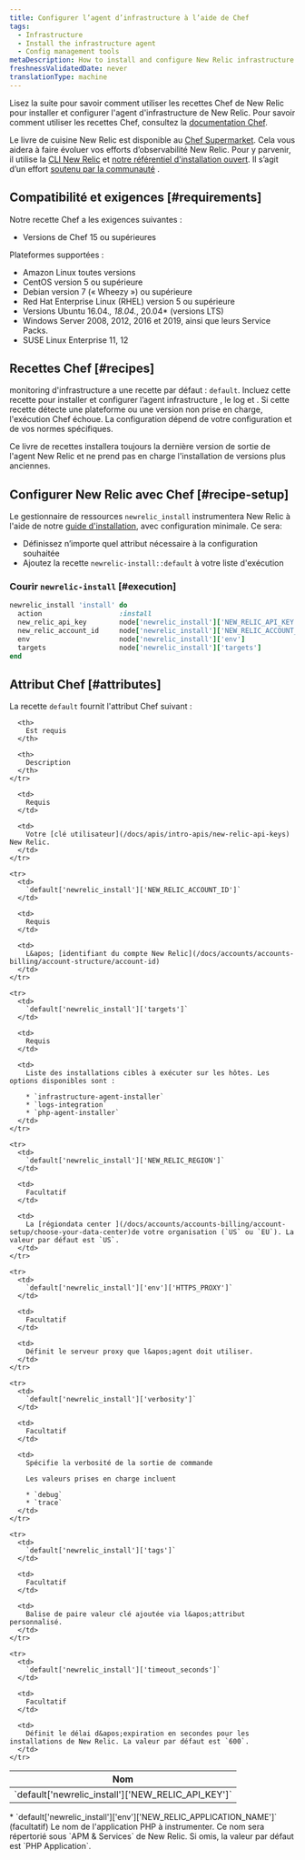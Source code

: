 ```yaml
---
title: Configurer l’agent d’infrastructure à l’aide de Chef
tags:
  - Infrastructure
  - Install the infrastructure agent
  - Config management tools
metaDescription: How to install and configure New Relic infrastructure monitoring using Chef.
freshnessValidatedDate: never
translationType: machine
---
```


Lisez la suite pour savoir comment utiliser les recettes Chef de New Relic pour installer et configurer l&apos;agent d&apos;infrastructure de New Relic. Pour savoir comment utiliser les recettes Chef, consultez la [documentation Chef](https://www.chef.io/solutions/infrastructure-automation/).

Le livre de cuisine New Relic est disponible au [Chef Supermarket](https://supermarket.chef.io/cookbooks/newrelic-install). Cela vous aidera à faire évoluer vos efforts d’observabilité New Relic. Pour y parvenir, il utilise la [CLI New Relic](https://github.com/newrelic/newrelic-cli) et [notre référentiel d&apos;installation ouvert](https://github.com/newrelic/open-install-library). Il s’agit d’un effort [soutenu par la communauté](https://github.com/newrelic/chef-install) .

## Compatibilité et exigences [#requirements]

Notre recette Chef a les exigences suivantes :

* Versions de Chef 15 ou supérieures

Plateformes supportées :

* Amazon Linux toutes versions
* CentOS version 5 ou supérieure
* Debian version 7 (« Wheezy ») ou supérieure
* Red Hat Enterprise Linux (RHEL) version 5 ou supérieure
* Versions Ubuntu 16.04.*, 18.04.*, 20.04\* (versions LTS)
* Windows Server 2008, 2012, 2016 et 2019, ainsi que leurs Service Packs.
* SUSE Linux Enterprise 11, 12

## Recettes Chef [#recipes]

monitoring d&apos;infrastructure a une recette par défaut : `default`. Incluez cette recette pour installer et configurer l’agent infrastructure , le log et <InlinePopover type="apm" />. Si cette recette détecte une plateforme ou une version non prise en charge, l&apos;exécution Chef échoue. La configuration dépend de votre configuration et de vos normes spécifiques.

<Callout variant="important">
  Ce livre de recettes installera toujours la dernière version de sortie de l&apos;agent New Relic et ne prend pas en charge l&apos;installation de versions plus anciennes.
</Callout>

## Configurer New Relic avec Chef [#recipe-setup]

Le gestionnaire de ressources `newrelic_install` instrumentera New Relic à l&apos;aide de notre [guide d&apos;installation](https://one.newrelic.com/marketplace/install-data-source?state=54fb0241-f38f-ac22-f941-6566d771b6f4), avec configuration minimale. Ce sera:

* Définissez n’importe quel attribut nécessaire à la configuration souhaitée
* Ajoutez la recette `newrelic-install::default` à votre liste d&apos;exécution

### Courir `newrelic-install` [#execution]

```ruby
newrelic_install 'install' do
  action                   :install
  new_relic_api_key        node['newrelic_install']['NEW_RELIC_API_KEY']
  new_relic_account_id     node['newrelic_install']['NEW_RELIC_ACCOUNT_ID']
  env                      node['newrelic_install']['env']
  targets                  node['newrelic_install']['targets']
end
```

## Attribut Chef [#attributes]

La recette `default` fournit l&apos;attribut Chef suivant :

<table>
  <thead>
    <tr>
      <th style={{ width: "300px" }}>
        Nom
      </th>

      <th>
        Est requis
      </th>

      <th>
        Description
      </th>
    </tr>
  </thead>

  <tbody>
    <tr>
      <td>
        `default['newrelic_install']['NEW_RELIC_API_KEY']`
      </td>

      <td>
        Requis
      </td>

      <td>
        Votre [clé utilisateur](/docs/apis/intro-apis/new-relic-api-keys) New Relic.
      </td>
    </tr>

    <tr>
      <td>
        `default['newrelic_install']['NEW_RELIC_ACCOUNT_ID']`
      </td>

      <td>
        Requis
      </td>

      <td>
        L&apos; [identifiant du compte New Relic](/docs/accounts/accounts-billing/account-structure/account-id)
      </td>
    </tr>

    <tr>
      <td>
        `default['newrelic_install']['targets']`
      </td>

      <td>
        Requis
      </td>

      <td>
        Liste des installations cibles à exécuter sur les hôtes. Les options disponibles sont :

        * `infrastructure-agent-installer`
        * `logs-integration`
        * `php-agent-installer`
      </td>
    </tr>

    <tr>
      <td>
        `default['newrelic_install']['NEW_RELIC_REGION']`
      </td>

      <td>
        Facultatif
      </td>

      <td>
        La [régiondata center ](/docs/accounts/accounts-billing/account-setup/choose-your-data-center)de votre organisation (`US` ou `EU`). La valeur par défaut est `US`.
      </td>
    </tr>

    <tr>
      <td>
        `default['newrelic_install']['env']['HTTPS_PROXY']`
      </td>

      <td>
        Facultatif
      </td>

      <td>
        Définit le serveur proxy que l&apos;agent doit utiliser.
      </td>
    </tr>

    <tr>
      <td>
        `default['newrelic_install']['verbosity']`
      </td>

      <td>
        Facultatif
      </td>

      <td>
        Spécifie la verbosité de la sortie de commande

        Les valeurs prises en charge incluent

        * `debug`
        * `trace`
      </td>
    </tr>

    <tr>
      <td>
        `default['newrelic_install']['tags']`
      </td>

      <td>
        Facultatif
      </td>

      <td>
        Balise de paire valeur clé ajoutée via l&apos;attribut personnalisé.
      </td>
    </tr>

    <tr>
      <td>
        `default['newrelic_install']['timeout_seconds']`
      </td>

      <td>
        Facultatif
      </td>

      <td>
        Définit le délai d&apos;expiration en secondes pour les installations de New Relic. La valeur par défaut est `600`.
      </td>
    </tr>
  </tbody>
</table>

<CollapserGroup>
  <Collapser id="environment-vars" title="Agent PHP">
    * `default['newrelic_install']['env']['NEW_RELIC_APPLICATION_NAME']` (facultatif) Le nom de l&apos;application PHP à instrumenter. Ce nom sera répertorié sous `APM & Services` de New Relic. Si omis, la valeur par défaut est `PHP Application`.
  </Collapser>
</CollapserGroup>